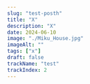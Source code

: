 ---
slug: "test-posth"
title: "X"
description: "X"
date: 2024-06-10
image: "./Miku_House.jpg"
imageAlt: ""
tags: ["x"]
draft: false
trackName: "test"
trackIndex: 2
---

